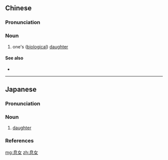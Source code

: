==Chinese==
{{zh-forms}}

===Pronunciation===
{{zh-pron
|m=息nǚ
|c=sik1 neoi5
|cat=n
}}

===Noun===
{{zh-noun}}

# {{lb|zh|literary}} one's ([[biological]]) [[daughter]]

====See also====
* {{zh-l|息男}}

----

==Japanese==
{{ja-kanjitab|そく|じょ|yomi=o}}

===Pronunciation===
{{ja-pron|yomi=o|そくじょ|acc=1|acc_ref=DJR,NHK}}

===Noun===
{{ja-noun|そくじょ|hhira=そくぢよ}}

# {{lb|ja|honorific|sort=そくじょ}} [[daughter]]

===References===
<references/>

[[mg:息女]]
[[zh:息女]]